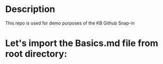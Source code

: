 # Description
This repo is used for demo purposes of the KB Github Snap-in

# Let's import the Basics.md file from root directory:
